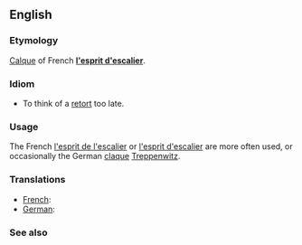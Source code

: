 ==English==
===Etymology===
[[Calque]] of French '''[[l'esprit d'escalier]]'''.

===Idiom===
* To think of a [[retort]] too late.

===Usage===
The French [[l'esprit de l'escalier]] or [[l'esprit d'escalier]] are more often used, or occasionally the German [[claque]] [[Treppenwitz]].

===Translations===
{{trans-top|to think of a retort too late}}
* [[French]]: {{t|fr|l'esprit de l'escalier}}
* [[German]]: {{t|de|Treppenwitz}}
{{trans-bottom}}

===See also===
{{wikipedia|staircase wit}}